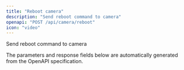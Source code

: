 ```yaml
---
title: "Reboot camera"
description: "Send reboot command to camera"
openapi: "POST /api/camera/reboot"
icon: "video"
---
```


Send reboot command to camera

<Note>
The parameters and response fields below are automatically generated from the OpenAPI specification.
</Note>
